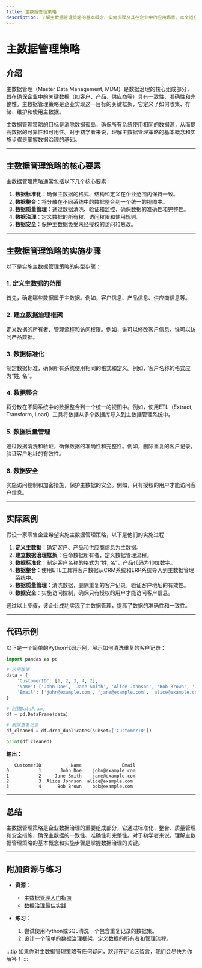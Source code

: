 ```yaml
---
title: 主数据管理策略
description: 了解主数据管理策略的基本概念、实施步骤及其在企业中的应用场景。本文适合初学者，通过清晰的解释和实际案例帮助你掌握这一重要主题。
---
```


# 主数据管理策略

## 介绍

主数据管理（Master Data Management, MDM）是数据治理的核心组成部分，旨在确保企业中的关键数据（如客户、产品、供应商等）具有一致性、准确性和完整性。主数据管理策略是企业实现这一目标的关键框架，它定义了如何收集、存储、维护和使用主数据。

主数据管理策略的目标是消除数据孤岛，确保所有系统使用相同的数据源，从而提高数据的可靠性和可用性。对于初学者来说，理解主数据管理策略的基本概念和实施步骤是掌握数据治理的基础。

---

## 主数据管理策略的核心要素

主数据管理策略通常包括以下几个核心要素：

1. **数据标准化**：确保主数据的格式、结构和定义在企业范围内保持一致。
2. **数据整合**：将分散在不同系统中的数据整合到一个统一的视图中。
3. **数据质量管理**：通过数据清洗、验证和监控，确保数据的准确性和完整性。
4. **数据治理**：定义数据的所有权、访问权限和使用规则。
5. **数据安全**：保护主数据免受未经授权的访问和篡改。

---

## 主数据管理策略的实施步骤

以下是实施主数据管理策略的典型步骤：

### 1. 定义主数据的范围
首先，确定哪些数据属于主数据。例如，客户信息、产品信息、供应商信息等。

### 2. 建立数据治理框架
定义数据的所有者、管理流程和访问权限。例如，谁可以修改客户信息，谁可以访问产品数据。

### 3. 数据标准化
制定数据标准，确保所有系统使用相同的格式和定义。例如，客户名称的格式应为“姓, 名”。

### 4. 数据整合
将分散在不同系统中的数据整合到一个统一的视图中。例如，使用ETL（Extract, Transform, Load）工具将数据从多个数据库导入到主数据管理系统中。

### 5. 数据质量管理
通过数据清洗和验证，确保数据的准确性和完整性。例如，删除重复的客户记录，验证客户地址的有效性。

### 6. 数据安全
实施访问控制和加密措施，保护主数据的安全。例如，只有授权的用户才能访问客户信息。

---

## 实际案例

假设一家零售企业希望实施主数据管理策略，以下是他们的实施过程：

1. **定义主数据**：确定客户、产品和供应商信息为主数据。
2. **建立数据治理框架**：任命数据所有者，定义数据管理流程。
3. **数据标准化**：制定客户名称的格式为“姓, 名”，产品代码为10位数字。
4. **数据整合**：使用ETL工具将客户数据从CRM系统和ERP系统导入到主数据管理系统中。
5. **数据质量管理**：清洗数据，删除重复的客户记录，验证客户地址的有效性。
6. **数据安全**：实施访问控制，确保只有授权的用户才能访问客户信息。

通过以上步骤，该企业成功实现了主数据管理，提高了数据的准确性和一致性。

---

## 代码示例

以下是一个简单的Python代码示例，展示如何清洗重复的客户记录：

```python
import pandas as pd

# 示例数据
data = {
    'CustomerID': [1, 2, 3, 4, 2],
    'Name': ['John Doe', 'Jane Smith', 'Alice Johnson', 'Bob Brown', 'Jane Smith'],
    'Email': ['john@example.com', 'jane@example.com', 'alice@example.com', 'bob@example.com', 'jane@example.com']
}

# 创建DataFrame
df = pd.DataFrame(data)

# 删除重复记录
df_cleaned = df.drop_duplicates(subset=['CustomerID'])

print(df_cleaned)
```

**输出：**
```
   CustomerID           Name               Email
0           1       John Doe    john@example.com
1           2     Jane Smith    jane@example.com
2           3  Alice Johnson  alice@example.com
3           4      Bob Brown    bob@example.com
```

---

## 总结

主数据管理策略是企业数据治理的重要组成部分，它通过标准化、整合、质量管理和安全措施，确保主数据的一致性、准确性和完整性。对于初学者来说，理解主数据管理策略的基本概念和实施步骤是掌握数据治理的关键。

---

## 附加资源与练习

- **资源**：
  - [主数据管理入门指南](https://example.com/mdm-guide)
  - [数据治理最佳实践](https://example.com/data-governance-best-practices)

- **练习**：
  1. 尝试使用Python或SQL清洗一个包含重复记录的数据集。
  2. 设计一个简单的数据治理框架，定义数据的所有者和管理流程。

:::tip
如果你对主数据管理策略有任何疑问，欢迎在评论区留言，我们会尽快为你解答！
:::